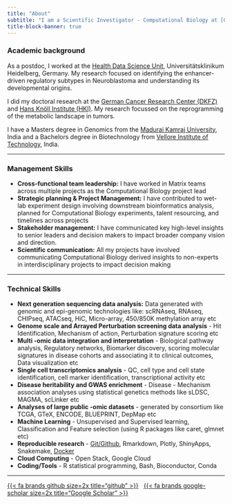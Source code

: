 ```yaml
---
title: "About"
subtitle: "I am a Scientific Investigator - Computational Biology at [GlaxoSmithKline](https://www.gsk.com/en-gb/)"
title-block-banner: true
---
```

  
### Academic background

As a postdoc, I worked at the [Health Data Science Unit](https://www.hdsu.org/), Universitätsklinikum Heidelberg, Germany. My research focused on identifying the enhancer-driven regulatory subtypes in Neuroblastoma and understanding its developmental origins.

I did my doctoral research at the [German Cancer Research Center (DKFZ)](https://www.dkfz.de/en/index.html) and [Hans Knöll Institute (HKI)](http://www.leibniz-hki.de/en/home.html). My research focussed on the reprogramming of the metabolic landscape in tumors.

I have a Masters degree in Genomics from the [Madurai Kamraj University](http://www.genomicsmku.org/), India and a Bachelors degree in Biotechnology from [Vellore Institute of Technology](http://www.vit.ac.in/), India.

---

### Management Skills

- **Cross-functional team leadership:** I have worked in Matrix teams across multiple projects as the Computational Biology project lead
- **Strategic planning & Project Management:** I have contributed to wet-lab experiment design involving downstream bioinformatics analysis, planned for Computational Biology experiments, talent resourcing, and timelines across projects
- **Stakeholder management:** I have communicated key high-level insights to senior leaders and decision makers to impact broader company vision and direction.
- **Scientific communication:** All my projects have involved communicating Computational Biology derived insights to non-experts in interdisciplinary projects to impact decision making

---

### Technical Skills

- **Next generation sequencing data analysis:**  Data generated with genomic and epi-genomic technologies like: scRNAseq, RNAseq, CHIPseq, ATACseq, HiC, Micro-array, 450/850K methylation array etc
- **Genome scale and Arrayed Perturbation screening data analysis** - Hit Identification, Mechanism of action, Perturbation signature scoring etc
- **Multi -omic data integration and interpretation** - Biological pathway analysis, Regulatory networks, Biomarker discovery, scoring molecular signatures in disease cohorts and associating it to clinical outcomes, Data visualization etc 
- **Single cell transcriptomics analysis** - QC, cell type and cell state identification, cell marker identification, transcriptional activity etc
- **Disease heritability and GWAS enrichment** - Disease - Mechanism association analyses using statistical genetics methods like sLDSC, MAGMA, scLinker etc
- **Analyses of large public -omic datasets** - generated by consortium like TCGA, GTeX, ENCODE, BLUEPRINT, DepMap etc
- **Machine Learning** - Unsupervised and Supervised learning, Classification and Feature selection (using R packages like caret, glmnet etc)
- **Reproducible research** - [Git/Github](https://github.com/ashwini-kr-sharma/), Rmarkdown, Plotly, ShinyApps, Snakemake, [Docker](https://hub.docker.com/u/ashwinikrsharma)
- **Cloud Computing** - Open Stack, Google Cloud
- **Coding/Tools** - R statistical programming, Bash, Bioconductor, Conda

---

::: {#landing-icons}
[{{< fa brands github size=2x title="github" >}}](https://github.com/ashwini-kr-sharma/){target="_blank"} &nbsp; 
[{{< fa brands google-scholar size=2x title="Google Scholar" >}}](https://goo.gl/tvIoC2){target="_blank"}
:::